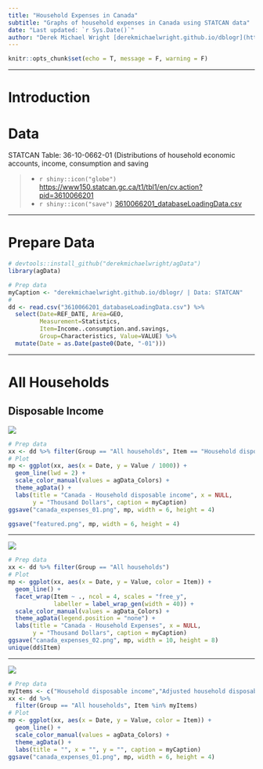 ```yaml
---
title: "Household Expenses in Canada"
subtitle: "Graphs of household expenses in Canada using STATCAN data"
date: "Last updated: `r Sys.Date()`"
author: "Derek Michael Wright [derekmichaelwright.github.io/dblogr](https://derekmichaelwright.github.io/dblogr/) <derek.wright@usask.ca>"
---
```


```r
knitr::opts_chunk$set(echo = T, message = F, warning = F)
```

---

# Introduction

# Data

STATCAN Table: 36-10-0662-01 (Distributions of household economic accounts, income, consumption and saving

> - `r shiny::icon("globe")` [https://www150.statcan.gc.ca/t1/tbl1/en/cv.action?pid=3610066201](https://www150.statcan.gc.ca/t1/tbl1/en/cv.action?pid=3610066201){target="_blank"}
> - `r shiny::icon("save")` [3610066201_databaseLoadingData.csv](3610066201_databaseLoadingData.csv)

---

# Prepare Data

```r
# devtools::install_github("derekmichaelwright/agData")
library(agData)
```

```r
# Prep data
myCaption <- "derekmichaelwright.github.io/dblogr/ | Data: STATCAN"
#
dd <- read.csv("3610066201_databaseLoadingData.csv") %>%
  select(Date=REF_DATE, Area=GEO, 
         Measurement=Statistics, 
         Item=Income..consumption.and.savings,
         Group=Characteristics, Value=VALUE) %>% 
  mutate(Date = as.Date(paste0(Date, "-01")))
```

---

#  All Households

## Disposable Income

![](canada_expenses_01.png)

```r
# Prep data
xx <- dd %>% filter(Group == "All households", Item == "Household disposable income")
# Plot
mp <- ggplot(xx, aes(x = Date, y = Value / 1000)) +
  geom_line(lwd = 2) +
  scale_color_manual(values = agData_Colors) +
  theme_agData() +
  labs(title = "Canada - Household disposable income", x = NULL, 
       y = "Thousand Dollars", caption = myCaption)
ggsave("canada_expenses_01.png", mp, width = 6, height = 4)
```

```r
ggsave("featured.png", mp, width = 6, height = 4)
```

---

![](canada_expenses_02.png)

```r
# Prep data
xx <- dd %>% filter(Group == "All households")
# Plot
mp <- ggplot(xx, aes(x = Date, y = Value, color = Item)) +
  geom_line() +
  facet_wrap(Item ~ ., ncol = 4, scales = "free_y",
             labeller = label_wrap_gen(width = 40)) +
  scale_color_manual(values = agData_Colors) +
  theme_agData(legend.position = "none") +
  labs(title = "Canada - Household Expenses", x = NULL, 
       y = "Thousand Dollars", caption = myCaption)
ggsave("canada_expenses_02.png", mp, width = 10, height = 8)
unique(dd$Item)
```

---

![](canada_expenses_01.png)

```r
# Prep data
myItems <- c("Household disposable income","Adjusted household disposable income")
xx <- dd %>% 
  filter(Group == "All households", Item %in% myItems)
# Plot
mp <- ggplot(xx, aes(x = Date, y = Value, color = Item)) +
  geom_line() +
  scale_color_manual(values = agData_Colors) +
  theme_agData() +
  labs(title = "", x = "", y = "", caption = myCaption)
ggsave("canada_expenses_01.png", mp, width = 6, height = 4)
```
